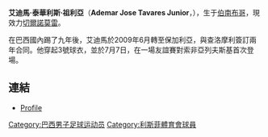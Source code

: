 {{blpunsourced|time=2019-07-04}}
{{Infobox Football biography
|          playername = 艾迪馬
|               image = [[File:Ademar_jose_junior.jpg|220px]]
|            fullname = Ademar Jose Tavares Junior
|         dateofbirth = {{Birth date and age|1980|9|20|df=y}}
|         cityofbirth = [[伯南布哥|伯南布哥]]
|      countryofbirth = [[巴西|巴西]]
|              height = {{Height|m=1.78}}
|            position = 後衛
|         currentclub = [[切爾諾莫雷足球俱樂部|切爾諾莫雷]]
|          clubnumber = 3
|          youthyears = 
|          youthclubs = 
|               years = 2001-2004<br/>2005-2006<br/>2006<br/>2007<br/>2007-2008<br/>2008<br/>2009<br/>2009-
|               clubs = [[利斯菲體育會|利斯菲]]<br/>[[紐迪高體育會|紐迪高]]<br/>[[瓜拉尼足球俱乐部|瓜蘭尼]]<br/>[[巴西人足球俱乐部|巴西人]]<br/>[[塞阿拉竞技俱乐部|塞阿拉竞技]]<br/>[[奧斯迪足球會|奧斯迪]]<br/>[[ABC足球俱乐部|ABC]]<br/>[[切爾諾莫雷足球俱樂部|切爾諾莫雷]]
|         caps(goals) = {{0}}? (?)<br/>{{0}}? (?)<br/>{{0}}? (?)<br/>{{0}}? (?)<br/>14 (1)<br/>13 (1)<br/>{{0}}2 (0)
|       nationalyears = 
|        nationalteam = 
| nationalcaps(goals) = 
|            pcupdate = June 30, 2009
|            ntupdate = 
}}

'''艾迪馬·泰華利斯·祖利亞'''（'''Ademar Jose Tavares Junior'''，{{bd|1980年|9月20日|catidx=Ademar Jose Tavares Junior}}），生于[[伯南布哥|伯南布哥]]，現效力[[切爾諾莫雷足球俱樂部|切爾諾莫雷]]。

在巴西國內踢了九年後，艾迪馬於2009年6月轉至保加利亞，與查洛摩利簽訂兩年合同。他穿起3號球衣，並於7月7日，在一場友誼賽對索非亞列夫斯基首次登場。

==連結==
*{{en icon}} [https://web.archive.org/web/20110707012932/http://data2.7m.cn/Player_data/65381/en/index.shtml Profile]

{{DEFAULTSORT:Ademar}}
[[Category:巴西男子足球运动员|Category:巴西男子足球运动员]]
[[Category:利斯菲體育會球員|Category:利斯菲體育會球員]]
{{soccer-bio-stub}}